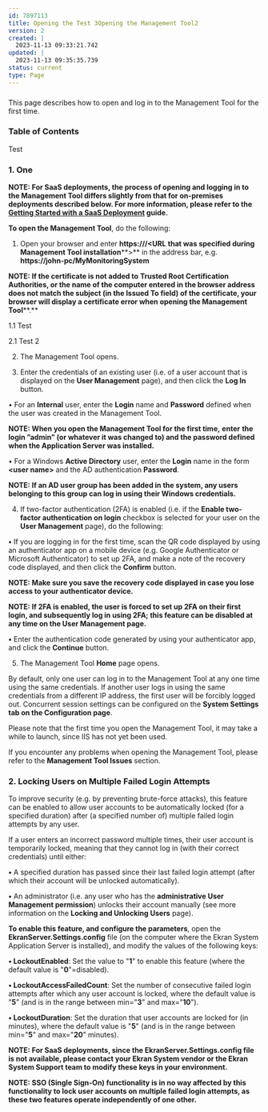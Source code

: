 ---
id: 7897113
title: Opening the Test 3Opening the Management Tool2
version: 2
created: |
  2023-11-13 09:33:21.742
updated: |
  2023-11-13 09:35:35.739
status: current
type: Page
---

### 

This page describes how to open and log in to the Management Tool for the first time.

### Table of Contents

Test

### 1. One

**NOTE: For SaaS deployments, the process of opening and logging in to the Management Tool differs slightly from that for on-premises deployments described below. For more information, please refer to the [Getting Started with a SaaS Deployment](https://documentation.ekransystem.com/display/DOC/Getting+Started+with+a+SaaS+Deployment) guide.**

**To open the Management Tool**, do the following:

1. Open your browser and enter **https://<name of the computer or IP on which the Management Tool is installed>/<URL** **that was specified during** **Management Tool installation****>** in the address bar, e.g. **https://john-pc/MyMonitoringSystem**

**NOTE: If the certificate is not added to** **Trusted Root Certification Authorities, or the name of the computer entered in the browser address does not match the subject (in the Issued To field) of the certificate, your browser will display a certificate error when opening the Management Tool****.**

1.1 Test

2.1 Test 2

2. The Management Tool opens.

3. Enter the credentials of an existing user (i.e. of a user account that is displayed on the **User Management** page), and then click the **Log In** button.

• For an **Internal** user, enter the **Login** name and **Password** defined when the user was created in the Management Tool.

**NOTE: When you open the Management Tool for the first time,** **enter** **the login ”****admin**” **(or whatever it was changed to) and the password defined when the Application Server was installed****.**

• For a Windows **Active Directory** user, enter the **Login** name in the form **<domain name>\<user name>** and the AD authentication **Password**.

**NOTE: If an AD user group has been added in the system, any users belonging to this group can log in using their Windows credentials.**

4. If two-factor authentication (2FA) is enabled (i.e. if the **Enable two-factor authentication on login** checkbox is selected for your user on the **User Management** page), do the following:

**•** If you are logging in for the first time, scan the QR code displayed by using an authenticator app on a mobile device (e.g. Google Authenticator or Microsoft Authenticator) to set up 2FA, and make a note of the recovery code displayed, and then click the **Confirm** button.

**NOTE: Make sure you save the recovery code displayed in case you lose access to your authenticator device.**

**NOTE: If 2FA is enabled, the user is forced to set up 2FA on their first login, and subsequently log in using 2FA; this feature can be disabled at any time on the User Management page.**

**•** Enter the authentication code generated by using your authenticator app, and click the **Continue** button.

5. The Management Tool **Home** page opens.

By default, only one user can log in to the Management Tool at any one time using the same credentials. If another user logs in using the same credentials from a different IP address, the first user will be forcibly logged out. Concurrent session settings can be configured on the **System Settings tab on the Configuration page**.

Please note that the first time you open the Management Tool, it may take a while to launch, since IIS has not yet been used.

If you encounter any problems when opening the Management Tool, please refer to the **Management Tool Issues** section.

### **2. Locking Users on Multiple Failed Login Attempts**

To improve security (e.g. by preventing brute-force attacks), this feature can be enabled to allow user accounts to be automatically locked (for a specified duration) after (a specified number of) multiple failed login attempts by any user.

If a user enters an incorrect password multiple times, their user account is temporarily locked, meaning that they cannot log in (with their correct credentials) until either:

**•** A specified duration has passed since their last failed login attempt (after which their account will be unlocked automatically).

**•** An administrator (i.e. any user who has the **administrative User Management permission**) unlocks their account manually (see more information on the **Locking and Unlocking Users** page).

**To enable this feature, and configure the parameters**, open the **EkranServer.Settings.config** file (on the computer where the Ekran System Application Server is installed), and modify the values of the following keys:

**• LockoutEnabled**: Set the value to "**1**" to enable this feature (where the default value is "**0**"=disabled).

**• LockoutAccessFailedCount**: Set the number of consecutive failed login attempts after which any user account is locked, where the default value is "**5**" (and is in the range between min="**3**" and max="**10**").

**• LockoutDuration**: Set the duration that user accounts are locked for (in minutes), where the default value is "**5**" (and is in the range between min="**5**" and max="**20**" minutes).

**NOTE: For SaaS deployments, since the EkranServer.Settings.config file is not available, please contact your Ekran System vendor or the Ekran System Support team to modify these keys in your environment.**

**NOTE: SSO (**Single Sign-On)** functionality is in no way affected by this functionality to lock user accounts on multiple failed login attempts, as these two features operate independently of one other.**

